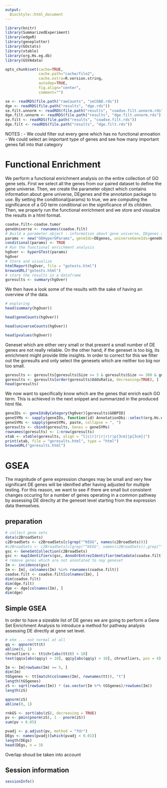 ```yaml
---
output:
  BiocStyle::html_document
---
```


<!---
Because we split the analysis pipeline in different independent files,
to speed up processing it, here in the setup block we load libraries and
objects that were loaded or produced in the previously processed file,
and which are necessary in this file.
--->

```r
library(knitr)
library(SummarizedExperiment)
library(edgeR)
library(geneplotter)
library(GOstats)
library(xtable)
library(org.Hs.eg.db)
library(GSVAdata)

opts_chunk$set(cache=TRUE,
               cache.path="cache/file2",
               cache.extra=R.version.string,
               autodep=TRUE,
               fig.align="center",
               comment="")

se <- readRDS(file.path("rawCounts", "seCOAD.rds"))
dge <- readRDS(file.path("results", "dge.rds"))
se.filt.unnorm <- readRDS(file.path("results", "coadse.filt.unnorm.rds"))
dge.filt.unnorm <- readRDS(file.path("results", "dge.filt.unnorm.rds"))
se.filt <- readRDS(file.path("results", "coadse.filt.rds"))
dge.filt <- readRDS(file.path("results", "dge.filt.rds"))
```
NOTES :
 - We could filter out every gene which has no functional annoation
 - We could select an important type of genes and see how many important genes fall into that category

# Functional Enrichment
We perform a functional enrichment analysis on the entire collection of GO gene sets.
First we select all the genes from our paired dataset to define the gene universe. Then, we create the parameter object which contains  information about gene universe, DEgenes and the annotation package to use.
By setting the conditional(params) to true, we are computing the significance of a GO term conditional on the significance of its children. Then, we properly run the functional enrichment and we store and visualize the results in a html format.
```r
coadse.filt<-coadse.tumor
geneUniverse <- rownames(coadse.filt)
# Build a parameter object : information about gene universe, DEgenes and the annotation package to use.
params <- new("GOHyperGParams", geneIds=DEgenes, universeGeneIds=geneUniverse,annotation="org.Hs.eg.db", ontology="BP", pvalueCutoff=0.05, testDirection="over")
conditional(params) <- TRUE
# Run the functional enrichment analysis
hgOver <- hyperGTest(params)
hgOver
# Store and visualize  
htmlReport(hgOver, file = "gotests.html")
browseURL("gotests.html")
# store the results in a dataframe
goresults <- summary(hgOver)
```
We then have a look some of the results with the sake of having an overview of the data.
```r
# exploring
head(summary(hgOver))
```
```r
head(geneCounts(hgOver))
```
```r
head(universeCounts(hgOver))
```
```r
head(pvalues(hgOver))
```
Geneset which are either very small or that present a small number of DE genes are not really reliable. On the other hand, if the geneset is too big, its enrichment might provide little insights. In order to correct for this we filter out the goresults and only select the genesets which are neither too big nor too small.  
```r
goresults <- goresults[goresults$Size >= 3 & goresults$Size <= 300 & goresults$Count >= 3, ]
goresults <- goresults[order(goresults$OddsRatio, decreasing=TRUE), ]
head(goresults)
```
We now want to specifically know which are the genes that enrich each GO term. This is achieved in the next snippet and summarized in the produced html file.
```r
geneIDs <- geneIdsByCategory(hgOver)[goresults$GOBPID]
geneSYMs <- sapply(geneIDs, function(id) AnnotationDbi::select(org.Hs.eg.db, columns = "SYMBOL", key = id, keytype ="ENTREZID")$SYMBOL)
geneSYMs <- sapply(geneSYMs, paste, collapse = ", ")
goresults <- cbind(goresults, Genes = geneSYMs)
rownames(goresults) <- 1:nrow(goresults)
xtab <- xtable(goresults, align = "l|c|r|r|r|r|r|p{3cm}|p{3cm}|")
print(xtab, file = "goresults.html", type = "html")
browseURL("goresults.html")
```


# GSEA

The magnitude of gene expression changes may be small and very few significant DE genes will be idenified after having adjusted for multiple testing. For this reason, we want to see if there are small but consistent changes occuring for a number of genes operating in a common pathway by assessing DE direclty at the geneset level starting from the expression data themselves.


## preparation
```r
# collect gene sets
data(c2BroadSets)
c2BroadSets <- c2BroadSets[c(grep("^KEGG", names(c2BroadSets)))]
#c2BroadSets <- c2BroadSets[c(grep("^KEGG", names(c2BroadSets)),grep("^REACTOME", names(c2BroadSets)), grep("^BIOCARTA", names(c2BroadSets)))]
gsc <- GeneSetCollection(c2BroadSets)
gsc <- mapIdentifiers(gsc, AnnoOrEntrezIdentifier(metadata(coadse.filt)$annotation))
# remove genes which are not annotated to nay geneset
Im <- incidence(gsc)
Im <- Im[, colnames(Im) %in% rownames(coadse.filt)]
coadse.filt <- coadse.filt[colnames(Im), ]
dim(coadse.filt)
dim(dge.filt)
dge <- dge[colnames(Im), ]
dim(dge)
```



## Simple GSEA

In order to have a sizeable list of DE genes we are going to perform a Gene Set Enrichment Analysis to introduce a method for pathway analysis assessing DE directly at gene set level.


```r
# ehm ... not normal at all
qq <- qqnorm(tt$t)
abline(0, 1)
chroutliers <- tt$chr[abs(tt$t) > 10]
text(qq$x[abs(qq$y) > 10], qq$y[abs(qq$y) > 10], chroutliers, pos = 4)
```

```r
Im <- Im[rowSums(Im) >= 5, ]
dim(Im)
tGSgenes <- tt[match(colnames(Im), rownames(tt)), "t"]
length(tGSgenes)
zS <- sqrt(rowSums(Im)) * (as.vector(Im %*% tGSgenes)/rowSums(Im))
length(zS)
```

```r
qqnorm(zS)
abline(0, 1)
```
```r
rnkGS <- sort(abs(zS), decreasing = TRUE)
pv <- pmin(pnorm(zS), 1 - pnorm(zS))
sum(pv < 0.05)
```


```r
pvadj <- p.adjust(pv, method = "fdr")
DEgs <- names(pvadj)[which(pvadj < 0.01)]
length(DEgs)
head(DEgs, n = 3)
```

Overlap shoud be taken into account


## Session information

```r
sessionInfo()
```
